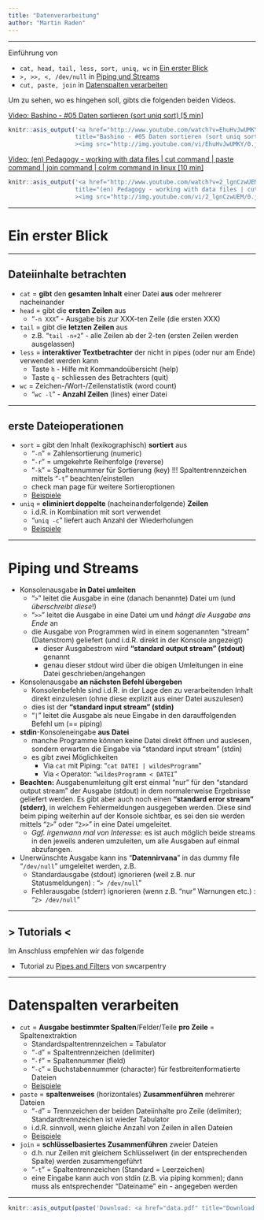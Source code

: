 ```yaml
---
title: "Datenverarbeitung"
author: "Martin Raden"
---
```



-------------------------------------------

Einführung von 

- `cat, head, tail, less, sort, uniq, wc` in [Ein erster Blick]
- `>, >>, <, /dev/null` in [Piping und Streams]
- `cut, paste, join` in [Datenspalten verarbeiten]

Um zu sehen, wo es hingehen soll, gibts die folgenden beiden Videos.

[Video: Bashino - #05 Daten sortieren (sort uniq sort) [5 min]](http://www.youtube.com/watch?v=EhuHvJwUMKY?t=7)

```r
knitr::asis_output('<a href="http://www.youtube.com/watch?v=EhuHvJwUMKY?t=7"
                   title="Bashino - #05 Daten sortieren (sort uniq sort) [5 min]"
                   ><img src="http://img.youtube.com/vi/EhuHvJwUMKY/0.jpg"></a>')
```



[Video: (en) Pedagogy - working with data files | cut command | paste command | join command | colrm command in linux [10 min]](http://www.youtube.com/watch?v=2_lgnCzwUEM)

```r
knitr::asis_output('<a href="http://www.youtube.com/watch?v=2_lgnCzwUEM"
                   title="(en) Pedagogy - working with data files | cut command | paste command | join command | colrm command in linux [10 min]"
                   ><img src="http://img.youtube.com/vi/2_lgnCzwUEM/0.jpg"></a>')
```


-------------------------------------------

# Ein erster Blick

-------------------------------------------


## Dateiinhalte betrachten

- `cat` = **gibt** den **gesamten Inhalt** einer Datei **aus** oder mehrerer nacheinander
- `head` = gibt die **ersten Zeilen** aus
  - "`-n XXX`" - Ausgabe bis zur XXX-ten Zeile (die ersten XXX)
- `tail` = gibt die **letzten Zeilen** aus
  - z.B. "`tail -n+2`" - alle Zeilen ab der 2-ten (ersten Zeilen werden ausgelassen)
- `less` = **interaktiver Textbetrachter** der nicht in pipes (oder nur am Ende) verwendet werden kann
  - Taste `h` - Hilfe mit Kommandoübersicht (help)
  - Taste `q` - schliessen des Betrachters (quit)
- `wc` = Zeichen-/Wort-/Zeilenstatistik (word count)
  - "`wc -l`" - **Anzahl Zeilen** (lines) einer Datei


-------------------------------------------


## erste Dateioperationen

- `sort` = gibt den Inhalt (lexikographisch) **sortiert** aus
  - "`-n`" = Zahlensortierung (numeric)
  - "`-r`" = umgekehrte Reihenfolge (reverse)
  - "`-k`" = Spaltennummer für Sortierung (key) !!! Spaltentrennzeichen mittels "`-t`" beachten/einstellen
  - check man page für weitere Sortieroptionen
  - [Beispiele](https://www.geeksforgeeks.org/sort-command-linuxunix-examples/?ref=lbp)
- `uniq` = **eliminiert doppelte** (nacheinanderfolgende) **Zeilen**
  - i.d.R. in Kombination mit sort verwendet
  - "`uniq -c`" liefert auch Anzahl der Wiederholungen
  - [Beispiele](https://www.geeksforgeeks.org/uniq-command-in-linux-with-examples/?ref=lbp)


-------------------------------------------


Piping und Streams
============================================


- Konsolenausgabe **in Datei umleiten**
  - "`>`" leitet die Ausgabe in eine (danach benannte) Datei um (und *überschreibt diese*!)
  - "`>>`" leitet die Ausgabe in eine Datei um und *hängt die Ausgabe ans Ende* an
  - die Ausgabe von Programmen wird in einem sogenannten "stream" (Datenstrom) geliefert (und i.d.R. direkt in der Konsole angezeigt)
    - dieser Ausgabestrom wird **"standard output stream" (stdout)** genannt
    - genau dieser stdout wird über die obigen Umleitungen in eine Datei geschrieben/angehangen
- Konsolenausgabe **an nächsten Befehl übergeben**
  - Konsolenbefehle sind i.d.R. in der Lage den zu verarbeitenden Inhalt direkt einzulesen (ohne diese explizit aus einer Datei auszulesen)
  - dies ist der **"standard input stream" (stdin)**
  - "`|`" leitet die Ausgabe als neue Eingabe in den darauffolgenden Befehl um (== piping)
- **stdin**-Konsoleneingabe **aus Datei**
  - manche Programme können keine Datei direkt öffnen und auslesen, sondern erwarten die Eingabe via "standard input stream" (stdin)
  - es gibt zwei Möglichkeiten
    - Via `cat` mit Piping: "`cat DATEI | wildesProgramm`"
    - Via `<` Operator: "`wildesProgramm < DATEI`"
- **Beachten:** Ausgabenumleitung gilt erst einmal "nur" für den "standard output stream" der Ausgabe (stdout) in dem normalerweise Ergebnisse geliefert werden. Es gibt aber auch noch einen **"standard error stream" (stderr)**, in welchem Fehlermeldungen ausgegeben werden. Diese sind beim piping weiterhin auf der Konsole sichtbar, es sei den sie werden mittels "`2>`" oder "`2>>`" in eine Datei umgeleitet.
  - *Ggf. irgenwann mal von Interesse:* es ist auch möglich beide streams in den jeweils anderen umzuleiten, um alle Ausgaben auf einmal abzufangen.
- Unerwünschte Ausgabe kann ins "**Datennirvana**" in das dummy file "`/dev/null`" umgeleitet werden, z.B.
  - Standardausgabe (stdout) ignorieren (weil z.B. nur Statusmeldungen) : "`> /dev/null`"
  - Fehlerausgabe (stderr) ignorieren (wenn z.B. "nur" Warnungen etc.) : "`2> /dev/null`"



-------------------------------------------


## > Tutorials < 


Im Anschluss empfehlen wir das folgende

- Tutorial zu [Pipes and Filters](https://swcarpentry.github.io/shell-novice/04-pipefilter/index.html) von swcarpentry

-------------------------------------------

# Datenspalten verarbeiten


- `cut` = **Ausgabe bestimmter Spalten**/Felder/Teile **pro Zeile** = Spaltenextraktion
  - Standardspaltentrennzeichen = Tabulator
  - "`-d`" = Spaltentrennzeichen (delimiter)
  - "`-f`" = Spaltennummer (field)
  - "`-c`" = Buchstabennummer (character) für festbreitenformatierte Dateien
  - [Beispiele](https://www.geeksforgeeks.org/cut-command-linux-examples/?ref=lbp)
- `paste` = **spaltenweises** (horizontales) **Zusammenführen** mehrerer Dateien
  - "`-d`" = Trennzeichen der beiden Dateiinhalte pro Zeile (delimiter); Standardtrennzeichen ist wieder Tabulator
  - i.d.R. sinnvoll, wenn gleiche Anzahl von Zeilen in allen Dateien
  - [Beispiele](https://www.geeksforgeeks.org/paste-command-in-linux-with-examples/)
- `join` = **schlüsselbasiertes Zusammenführen** zweier Dateien
  - d.h. nur Zeilen mit gleichem Schlüsselwert (in der entsprechenden Spalte) werden zusammengeführt
  - "`-t`" = Spaltentrennzeichen (Standard = Leerzeichen)
  - eine Eingabe kann auch von stdin (z.B. via piping kommen); dann muss als entsprechender "Dateiname" ein - angegeben werden




-------------------------------------------



```r
knitr::asis_output(paste('Download: <a href="data.pdf" title="Download PDF Version">PDF Version</a> dieses Tutorials. Erstellt am ',format(Sys.time(), "%d.%m.%Y"),".",sep=""))
```



